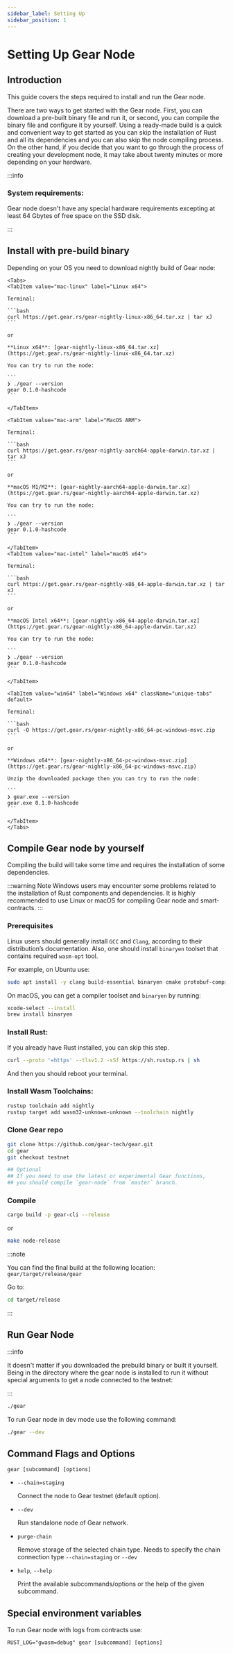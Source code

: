 ```yaml
---
sidebar_label: Setting Up
sidebar_position: 1
---
```



# Setting Up Gear Node

## Introduction

This guide covers the steps required to install and run the Gear node.

There are two ways to get started with the Gear node. First, you can download a pre-built binary file and run it, or second, you can compile the binary file and configure it by yourself. Using a ready-made build is a quick and convenient way to get started as you can skip the installation of Rust and all its dependencies and you can also skip the node compiling process. On the other hand, if you decide that you want to go through the process of creating your development node, it may take about twenty minutes or more depending on your hardware.

:::info

### System requirements:

Gear node doesn't have any special hardware requirements excepting at least 64 Gbytes of free space on the SSD disk.

:::

## Install with pre-build binary

Depending on your OS you need to download nightly build of Gear node:

````mdx-code-block
<Tabs>
<TabItem value="mac-linux" label="Linux x64">

Terminal:

```bash
curl https://get.gear.rs/gear-nightly-linux-x86_64.tar.xz | tar xJ
```

or

**Linux x64**: [gear-nightly-linux-x86_64.tar.xz](https://get.gear.rs/gear-nightly-linux-x86_64.tar.xz)

You can try to run the node:

```
❯ ./gear --version
gear 0.1.0-hashcode
```

</TabItem>

<TabItem value="mac-arm" label="MacOS ARM">

Terminal:

```bash
curl https://get.gear.rs/gear-nightly-aarch64-apple-darwin.tar.xz | tar xJ
```

or

**macOS M1/M2**: [gear-nightly-aarch64-apple-darwin.tar.xz](https://get.gear.rs/gear-nightly-aarch64-apple-darwin.tar.xz)

You can try to run the node:

```
❯ ./gear --version
gear 0.1.0-hashcode
```

</TabItem>
<TabItem value="mac-intel" label="macOS x64">

Terminal:

```bash
curl https://get.gear.rs/gear-nightly-x86_64-apple-darwin.tar.xz | tar xJ
```

or

**macOS Intel x64**: [gear-nightly-x86_64-apple-darwin.tar.xz](https://get.gear.rs/gear-nightly-x86_64-apple-darwin.tar.xz)

You can try to run the node:

```
❯ ./gear --version
gear 0.1.0-hashcode
```

</TabItem>

<TabItem value="win64" label="Windows x64" className="unique-tabs" default>

Terminal:

```bash
curl -O https://get.gear.rs/gear-nightly-x86_64-pc-windows-msvc.zip
```

or

**Windows x64**: [gear-nightly-x86_64-pc-windows-msvc.zip](https://get.gear.rs/gear-nightly-x86_64-pc-windows-msvc.zip)

Unzip the downloaded package then you can try to run the node:

```
❯ gear.exe --version
gear.exe 0.1.0-hashcode
```

</TabItem>
</Tabs>
````

## Compile Gear node by yourself

Compiling the build will take some time and requires the installation of some dependencies.

:::warning Note
Windows users may encounter some problems related to the installation of Rust components and dependencies.
It is highly recommended to use Linux or macOS for compiling Gear node and smart-contracts.
:::

### Prerequisites

Linux users should generally install `GCC` and `Clang`, according to their distribution’s documentation. Also, one should install `binaryen` toolset that contains required `wasm-opt` tool.

For example, on Ubuntu use:

```bash
sudo apt install -y clang build-essential binaryen cmake protobuf-compiler
```

On macOS, you can get a compiler toolset and `binaryen` by running:

```bash
xcode-select --install
brew install binaryen
```

### Install Rust:

If you already have Rust installed, you can skip this step.

```bash
curl --proto '=https' --tlsv1.2 -sSf https://sh.rustup.rs | sh
```

And then you should reboot your terminal.

### Install Wasm Toolchains:

```bash
rustup toolchain add nightly
rustup target add wasm32-unknown-unknown --toolchain nightly
```

### Clone Gear repo

```bash
git clone https://github.com/gear-tech/gear.git
cd gear
git checkout testnet

## Optional
## If you need to use the latest or experimental Gear functions,
## you should compile `gear-node` from `master` branch.
```

### Compile

```bash
cargo build -p gear-cli --release
```

or

```bash
make node-release
```

:::note

You can find the final build at the following location: `gear/target/release/gear`

Go to:

```bash
cd target/release
```

:::

## Run Gear Node

:::info

It doesn't matter if you downloaded the prebuild binary or built it yourself. Being in the directory where the gear node is installed to run it without special arguments to get a node connected to the testnet:

:::

```bash
./gear
```

To run Gear node in dev mode use the following command:

```bash
./gear --dev
```

## Command Flags and Options

```code
gear [subcommand] [options]
```

- `--chain=staging`

  Connect the node to Gear testnet (default option).

- `--dev`

  Run standalone node of Gear network.

- `purge-chain`

  Remove storage of the selected chain type. Needs to specify the chain connection type `--chain=staging` or `--dev`

- `help`, `--help`

  Print the available subcommands/options or the help of the given subcommand.

## Special environment variables

To run Gear node with logs from contracts use:

```code
RUST_LOG="gwasm=debug" gear [subcommand] [options]
```
